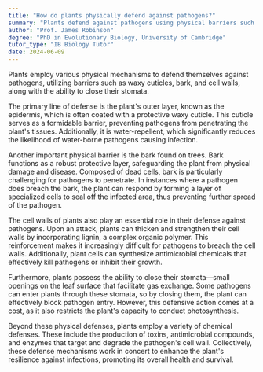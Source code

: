 ```yaml
---
title: "How do plants physically defend against pathogens?"
summary: "Plants defend against pathogens using physical barriers such as waxy cuticles, bark, and cell walls, and by closing stomata to prevent pathogen entry."
author: "Prof. James Robinson"
degree: "PhD in Evolutionary Biology, University of Cambridge"
tutor_type: "IB Biology Tutor"
date: 2024-06-09
---
```


Plants employ various physical mechanisms to defend themselves against pathogens, utilizing barriers such as waxy cuticles, bark, and cell walls, along with the ability to close their stomata.

The primary line of defense is the plant's outer layer, known as the epidermis, which is often coated with a protective waxy cuticle. This cuticle serves as a formidable barrier, preventing pathogens from penetrating the plant's tissues. Additionally, it is water-repellent, which significantly reduces the likelihood of water-borne pathogens causing infection.

Another important physical barrier is the bark found on trees. Bark functions as a robust protective layer, safeguarding the plant from physical damage and disease. Composed of dead cells, bark is particularly challenging for pathogens to penetrate. In instances where a pathogen does breach the bark, the plant can respond by forming a layer of specialized cells to seal off the infected area, thus preventing further spread of the pathogen.

The cell walls of plants also play an essential role in their defense against pathogens. Upon an attack, plants can thicken and strengthen their cell walls by incorporating lignin, a complex organic polymer. This reinforcement makes it increasingly difficult for pathogens to breach the cell walls. Additionally, plant cells can synthesize antimicrobial chemicals that effectively kill pathogens or inhibit their growth.

Furthermore, plants possess the ability to close their stomata—small openings on the leaf surface that facilitate gas exchange. Some pathogens can enter plants through these stomata, so by closing them, the plant can effectively block pathogen entry. However, this defensive action comes at a cost, as it also restricts the plant's capacity to conduct photosynthesis.

Beyond these physical defenses, plants employ a variety of chemical defenses. These include the production of toxins, antimicrobial compounds, and enzymes that target and degrade the pathogen's cell wall. Collectively, these defense mechanisms work in concert to enhance the plant's resilience against infections, promoting its overall health and survival.
    